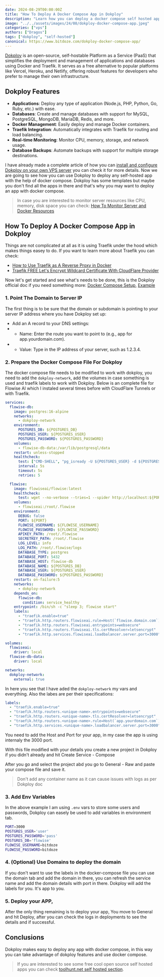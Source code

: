```yaml
---
date: 2024-08-29T00:00:00Z
title: "How To Deploy A Docker Compose App in Dokploy"
description: "Learn how you can deploy a docker compose self hosted app in dokploy and host any application you want."
image: "../../assets/images/24/08/dokploy-docker-compose-app.jpeg"
categories: ["vps"]
authors: ["Dragos"]
tags: ["dokploy", "self-hosted"]
canonical: https://www.bitdoze.com/dokploy-docker-compose-app/
---
```



[Dokploy](https://dokploy.com/) is an open-source, self-hostable Platform as a Service (PaaS) that simplifies the deployment and management of applications and databases using Docker and Traefik. It serves as a free alternative to popular platforms like Vercel, Heroku, and Netlify, offering robust features for developers who prefer to manage their own infrastructure.

## Dokploy Features

- **Applications**: Deploy any type of application (Node.js, PHP, Python, Go, Ruby, etc.) with ease.
- **Databases**: Create and manage databases with support for MySQL, PostgreSQL, MongoDB, MariaDB, Redis, and more.
- **Docker Management**: Easily deploy and manage Docker containers.
- **Traefik Integration**: Automatically integrates with Traefik for routing and load balancing.
- **Real-time Monitoring**: Monitor CPU, memory, storage, and network usage.
- **Database Backups**: Automate backups with support for multiple storage destinations.

I have already made a complete article of how you can [install and configure Dokploy on your own VPS server](https://www.bitdoze.com/dokploy-install/) you can check it for more details. Now we are going to see how you can use Dokploy to deploy any self-hosted app with the help of docker compose. Dokploy has some templates but maybe you don't find all the apps in there and that's why you may want to deploy an app with docker compose.


> In case you are interested to monitor server resources like CPU, memory, disk space you can check: [How To Monitor Server and Docker Resources](https://www.bitdoze.com/sever-monitoring/)

## How To Deploy A Docker Compose App in Dokploy

<YouTubeEmbed
  url="https://www.youtube.com/embed/mJY4lXbXsPM"
  label="How To Deploy A Docker Compose App in Dokploy"
/>

Things are not complicated at all as it is using Traefik under the hood which makes things easey to do. If you want to learn more about Traefik you can check:

- [How to Use Traefik as A Reverse Proxy in Docker](https://www.bitdoze.com/traefik-proxy-docker/)
- [Traefik FREE Let's Encrypt Wildcard Certificate With CloudFlare Provider](https://www.bitdoze.com/traefik-wildcard-certificate/)

Now let's get started and see what's needs to be done, this is the Dokploy official doc if you need something more: [Docker Compose Setup](https://docs.dokploy.com/en/docs/core/domain/docker-compose-setup), [Example](https://docs.dokploy.com/en/docs/core/docker-compose/example)

### 1. Point The Domain to Server IP

The first thing is to be sure that the domain or subdomain is pointing to your server IP address where you have Dokploy set up:

- Add an A record to your DNS settings:
- - Name: Enter the route you want to point to (e.g., app for app.yourdomain.com).
- - Value: Type in the IP address of your server, such as 1.2.3.4.

<Picture src={img1} alt="DNS A Record" />

### 2. Prepare the Docker Compose File For Dokploy

The docker compose file needs to be modified to work with dokploy, you need to add the `dokploy-network`, add the volumes in case something is used and traefik labels to work with Dokploy. Below is an complete file for Flowise AI which I instaled several times before with CloudFlare Tunnels or with Traefik.

```yml
services:
  flowise-db:
    image: postgres:16-alpine
    networks:
      - dokploy-network
    environment:
      POSTGRES_DB: ${POSTGRES_DB}
      POSTGRES_USER: ${POSTGRES_USER}
      POSTGRES_PASSWORD: ${POSTGRES_PASSWORD}
    volumes:
      - flowise-db-data:/var/lib/postgresql/data
    restart: unless-stopped
    healthcheck:
      test: ["CMD-SHELL", "pg_isready -U ${POSTGRES_USER} -d ${POSTGRES_DB}"]
      interval: 5s
      timeout: 5s
      retries: 5

  flowise:
    image: flowiseai/flowise:latest
    healthcheck:
      test: wget --no-verbose --tries=1 --spider http://localhost:${PORT}
    volumes:
      - flowiseai:/root/.flowise
    environment:
      DEBUG: false
      PORT: ${PORT}
      FLOWISE_USERNAME: ${FLOWISE_USERNAME}
      FLOWISE_PASSWORD: ${FLOWISE_PASSWORD}
      APIKEY_PATH: /root/.flowise
      SECRETKEY_PATH: /root/.flowise
      LOG_LEVEL: info
      LOG_PATH: /root/.flowise/logs
      DATABASE_TYPE: postgres
      DATABASE_PORT: 5432
      DATABASE_HOST: flowise-db
      DATABASE_NAME: ${POSTGRES_DB}
      DATABASE_USER: ${POSTGRES_USER}
      DATABASE_PASSWORD: ${POSTGRES_PASSWORD}
    restart: on-failure:5
    networks:
      - dokploy-network
    depends_on:
      flowise-db:
        condition: service_healthy
    entrypoint: /bin/sh -c "sleep 3; flowise start"
    labels:
      - "traefik.enable=true"
      - "traefik.http.routers.flowiseai.rule=Host(`flowise.domain.com`)"
      - "traefik.http.routers.flowiseai.entrypoints=websecure"
      - "traefik.http.routers.flowiseai.tls.certResolver=letsencrypt"
      - "traefik.http.services.flowiseai.loadbalancer.server.port=3000"

volumes:
  flowiseai:
    driver: local
  flowise-db-data:
    driver: local

networks:
  dokploy-network:
    external: true
```

In here you see that I have aded the `dokploy-network` my vars and everything. Also the labes are per their specifications:

```yml
labels:
  - "traefik.enable=true"
  - "traefik.http.routers.<unique-name>.entrypoints=websecure"
  - "traefik.http.routers.<unique-name>.tls.certResolver=letsencrypt"
  - "traefik.http.routers.<unique-name>.rule=Host(`app.yourdomain.com`)"
  - "traefik.http.services.<unique-name>.loadbalancer.server.port=3000"
```

You need to add the Host and Port for your app, in my case the app is using internaly the 3000 port.

With this file modified with your details you create a new project in Dokploy if you didn't already and hit Create Service - Compose

<Picture src={img2} alt="Dokploy Compose" />

After you go and select the project abd you go to General - Raw and paste your compose file and save it.

> Don't add any container name as it can cause issues with logs as per Dokploy doc

### 3. Add Env Variables

In the above example I am using `.env` vars to store some users and passwords, Dokploy can easely be used to add variables in environment tab.

```sh
PORT=3000
POSTGRES_USER='user'
POSTGRES_PASSWORD='pass'
POSTGRES_DB='flowise'
FLOWISE_USERNAME=bitdoze
FLOWISE_PASSWORD=bitdoze
```

<Picture src={img3} alt="Dokploy env" />

### 4. (Optional) Use Domains to deploy the domain

If you don't want to use the labels in the docker-compose file you can use the domain tab and add the domain in there, you can refresh the service name and add the domain details with port in there. Dokploy will add the labels for you. It's app to you.

<Picture src={img4} alt="Dokploy Domain add" />

### 5. Deploy your APP,

After the only thing remaining is to deploy your app, You move to General and hit Deploy, after you can check the logs in deployments to see the details and if successful.

## Conclusions

Dokploy makes easy to deploy any app with docker compose, in this way you can take advantage of dokploy features and use docker compose.


> If you are interested to see some free cool open source self hosted apps you can check [toolhunt.net self hosted section](https://toolhunt.net/sh/).
